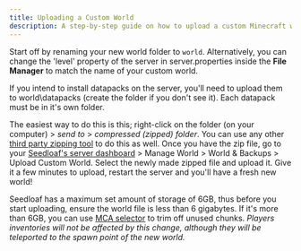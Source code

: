 ---
title: Uploading a Custom World
description: A step-by-step guide on how to upload a custom Minecraft world to Seedloaf.
---

Start off by renaming your new world folder to `world`. Alternatively, you can change the 'level' 
property of the server in server.properties inside the **File Manager** to match the name of your 
custom world.<br />

If you intend to install datapacks on the server, you'll need to upload them to world\datapacks 
(create the folder if you don't see it). Each datapack must be in it's own folder.<br />

The easiest way to do this is this; right-click on the folder (on your computer) > *send to* > 
*compressed (zipped) folder*. You can use any other [third party zipping tool](https://7-zip.org/download.html) to do this as well. 
Once you have the zip file, go to your [Seedloaf's server dashboard](https://seedloaf.com/dashboard) > 
Manage World > World & Backups > Upload Custom World. Select the newly made zipped file and upload it. 
Give it a few minutes to upload, restart the server and you'll have a fresh new world!

Seedloaf has a maximum set amount of storage of 6GB, thus before you start uploading, ensure the world file 
is less than 6 gigabytes. If it's more than 6GB, you can use [MCA selector](https://github.com/Querz/mcaselector) 
to trim off unused chunks. *Players inventories will not be affected by this change, although they will be 
teleported to the spawn point of the new world.*